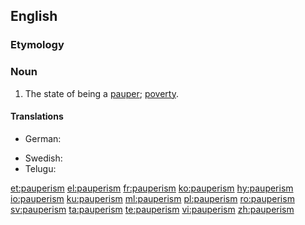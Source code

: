 ==English==

===Etymology===
{{suffix|pauper|ism|lang=en}}

===Noun===
{{en-noun|~}}

# The state of being a [[pauper]]; [[poverty]].

====Translations====
{{trans-top|poverty}}
* German: {{t+|de|Pauperismus|m}}
{{trans-mid}}
* Swedish: {{t+|sv|fattigdom|c}}
* Telugu: {{t+|te|పేదరికము}}
{{trans-bottom}}

[[et:pauperism]]
[[el:pauperism]]
[[fr:pauperism]]
[[ko:pauperism]]
[[hy:pauperism]]
[[io:pauperism]]
[[ku:pauperism]]
[[ml:pauperism]]
[[pl:pauperism]]
[[ro:pauperism]]
[[sv:pauperism]]
[[ta:pauperism]]
[[te:pauperism]]
[[vi:pauperism]]
[[zh:pauperism]]